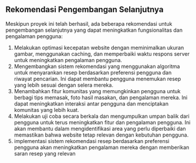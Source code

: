 ## Rekomendasi Pengembangan Selanjutnya

Meskipun proyek ini telah berhasil, ada beberapa rekomendasi untuk pengembangan selanjutnya yang dapat meningkatkan fungsionalitas dan pengalaman pengguna:

1. Melakukan optimasi kecepatan website dengan meminimalkan ukuran gambar, menggunakan caching, dan memperbaiki waktu respons server untuk meningkatkan pengalaman pengguna.
2. Mengembangkan sistem rekomendasi yang menggunakan algoritma untuk menyarankan resep berdasarkan preferensi pengguna dan riwayat pencarian. Ini dapat membantu pengguna menemukan resep yang lebih sesuai dengan selera mereka.
3. Menambahkan fitur komunitas yang memungkinkan pengguna untuk berbagi tips memasak, foto hasil masakan, dan pengalaman mereka. Ini dapat meningkatkan interaksi antar pengguna dan menciptakan komunitas yang lebih kuat.
4. Melakukan uji coba secara berkala dan mengumpulkan umpan balik dari pengguna untuk terus meningkatkan fitur dan pengalaman pengguna. Ini akan membantu dalam mengidentifikasi area yang perlu diperbaiki dan memastikan bahwa website tetap relevan dengan kebutuhan pengguna.
5. implementasi sistem rekomendasi resep berdasarkan preferensi pengguna akan meningkatkan pengalaman mereka dengan memberikan saran resep yang relevan